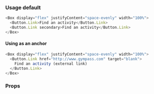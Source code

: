 ### Usage default

```javascript
<Box display="flex" justifyContent="space-evenly" width="100%">
  <Button.Link>Find an activity</Button.Link>
  <Button.Link secondary>Find an activity</Button.Link>
</Box>
```

#### Using as an anchor

```javascript
<Box display="flex" justifyContent="space-evenly" width="100%">
  <Button.Link href="http://www.gympass.com" target="blank">
    Find an activity (external link)
  </Button.Link>
</Box>
```

### Props

<PropsTable component="Button.Link" platform="web" />
